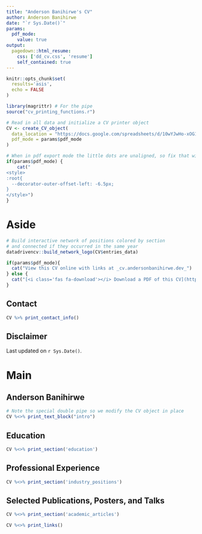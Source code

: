 ```yaml
---
title: "Anderson Banihirwe's CV"
author: Anderson Banihirwe
date: "`r Sys.Date()`"
params:
  pdf_mode:
    value: true
output:
  pagedown::html_resume:
    css: ['dd_cv.css', 'resume']
    self_contained: true
---
```


```r
knitr::opts_chunk$set(
  results='asis',
  echo = FALSE
)

library(magrittr) # For the pipe
source("cv_printing_functions.r")

# Read in all data and initialize a CV printer object
CV <- create_CV_object(
  data_location = "https://docs.google.com/spreadsheets/d/10wYJwHo-xOG1U-V0xrf6mGBlVZwAX2rLOG4IS4D9ikQ",
  pdf_mode = params$pdf_mode
)

```


```r
# When in pdf export mode the little dots are unaligned, so fix that with some conditional CSS.
if(params$pdf_mode) {
    cat("
<style>
:root{
  --decorator-outer-offset-left: -6.5px;
}
</style>")
}
```


Aside
================================================================================

```r
# Build interactive network of positions colored by section
# and connected if they occurred in the same year
datadrivencv::build_network_logo(CV$entries_data)
```

```r
if(params$pdf_mode){
  cat("View this CV online with links at _cv.andersonbanihirwe.dev_")
} else {
  cat("[<i class='fas fa-download'></i> Download a PDF of this CV](https://github.com/andersy005/cv/raw/master/banihirwe_cv.pdf)")
}
```

Contact {#contact}
--------------------------------------------------------------------------------

```r
CV %>% print_contact_info()
```



<!-- Language Skills {#skills}
-------------------------------------------------------------------------------- -->

<!-- # ```{r} -->
<!-- CV %>% print_skill_bars() -->
<!-- ``` -->



Disclaimer {#disclaimer}
--------------------------------------------------------------------------------

<!-- Made with the R package [**pagedown**](https://github.com/rstudio/pagedown).

The source code is available [on github.com/andersy005/cv](https://github.com/andersy005/cv). -->

Last updated on `r Sys.Date()`.



Main
================================================================================

Anderson Banihirwe {#title}
--------------------------------------------------------------------------------

```r
# Note the special double pipe so we modify the CV object in place
CV %<>% print_text_block("intro")
```



Education {data-icon=graduation-cap data-concise=true}
--------------------------------------------------------------------------------

```r
CV %<>% print_section('education')
```

Professional Experience {data-icon=suitcase}
--------------------------------------------------------------------------------


```r
CV %<>% print_section('industry_positions')
```

<!-- These breaks just force a new page so section doesnt get cut off -->
<!-- <br>
<br>
<br> -->

Selected Publications, Posters, and Talks {data-icon=book}
--------------------------------------------------------------------------------

```r
CV %<>% print_section('academic_articles')
```



```r
CV %<>% print_links()
```
